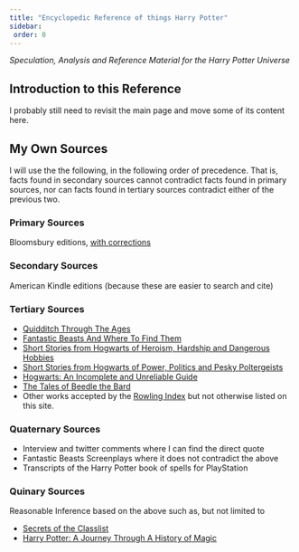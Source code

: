 ```yaml
---
title: "Encyclopedic Reference of things Harry Potter"
sidebar:
 order: 0
---
```


*Speculation, Analysis and Reference Material for the Harry Potter Universe*

## Introduction to this Reference

I probably still need to revisit the main page and move some of its content here. 

## My Own Sources

I will use the the following, in the following order of precedence.  That is, facts found in secondary sources cannot contradict facts found in primary sources, nor can facts found in tertiary sources contradict either of the previous two. 

### Primary Sources 
Bloomsbury editions, [with corrections][]

[with corrections]: <https://www.hp-lexicon.org/differences-changes-text/>

### Secondary Sources
American Kindle editions (because these are easier to search and cite)

### Tertiary Sources
* [Quidditch Through The Ages](https://www.goodreads.com/book/show/111450.Quidditch_Through_the_Ages)
* [Fantastic Beasts And Where To Find Them](https://www.goodreads.com/book/show/41899.Fantastic_Beasts_and_Where_to_Find_Them)
* [Short Stories from Hogwarts of Heroism, Hardship and Dangerous Hobbies](https://www.goodreads.com/book/show/31538635-short-stories-from-hogwarts-of-heroism-hardship-and-dangerous-hobbies)
* [Short Stories from Hogwarts of Power, Politics and Pesky Poltergeists](https://www.goodreads.com/book/show/31538614-short-stories-from-hogwarts-of-power-politics-and-pesky-poltergeists)
* [Hogwarts: An Incomplete and Unreliable Guide](https://www.goodreads.com/book/show/31538647-hogwarts)
* [The Tales of Beedle the Bard](https://www.goodreads.com/book/show/3950967-the-tales-of-beedle-the-bard)
* Other works accepted by the [Rowling Index](https://www.rowlingindex.org/) but
  not otherwise listed on this site.

### Quaternary Sources
* Interview and twitter comments where I can find the direct quote
* Fantastic Beasts Screenplays where it does not contradict the above
* Transcripts of the Harry Potter book of spells for PlayStation

### Quinary Sources
Reasonable Inference based on the above such as, but not limited to
* [Secrets of the Classlist](https://www.goodreads.com/book/show/25464490-secrets-of-the-classlist)
* [Harry Potter: A Journey Through A History of Magic](https://www.goodreads.com/book/show/36068753-harry-potter)

